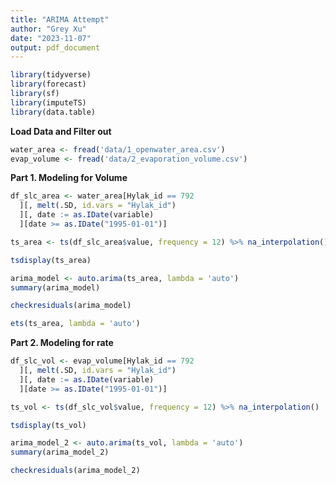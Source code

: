 ```yaml
---
title: "ARIMA Attempt"
author: "Grey Xu"
date: "2023-11-07"
output: pdf_document
---
```

```r
library(tidyverse)
library(forecast)
library(sf)
library(imputeTS)
library(data.table)
```

__Load Data and Filter out__

```r
water_area <- fread('data/1_openwater_area.csv')
evap_volume <- fread('data/2_evaporation_volume.csv')
```

__Part 1. Modeling for Volume__
```r
df_slc_area <- water_area[Hylak_id == 792
  ][, melt(.SD, id.vars = "Hylak_id")
  ][, date := as.IDate(variable)
  ][date >= as.IDate("1995-01-01")] 

ts_area <- ts(df_slc_area$value, frequency = 12) %>% na_interpolation()

tsdisplay(ts_area)
```

```r
arima_model <- auto.arima(ts_area, lambda = 'auto')
summary(arima_model)
```
```r
checkresiduals(arima_model)

```

```r
ets(ts_area, lambda = 'auto')
```

__Part 2. Modeling for rate__
```r
df_slc_vol <- evap_volume[Hylak_id == 792
  ][, melt(.SD, id.vars = "Hylak_id")
  ][, date := as.IDate(variable)
  ][date >= as.IDate("1995-01-01")] 

ts_vol <- ts(df_slc_vol$value, frequency = 12) %>% na_interpolation()

tsdisplay(ts_vol)
```

```r
arima_model_2 <- auto.arima(ts_vol, lambda = 'auto')
summary(arima_model_2)
```

```r
checkresiduals(arima_model_2)
```